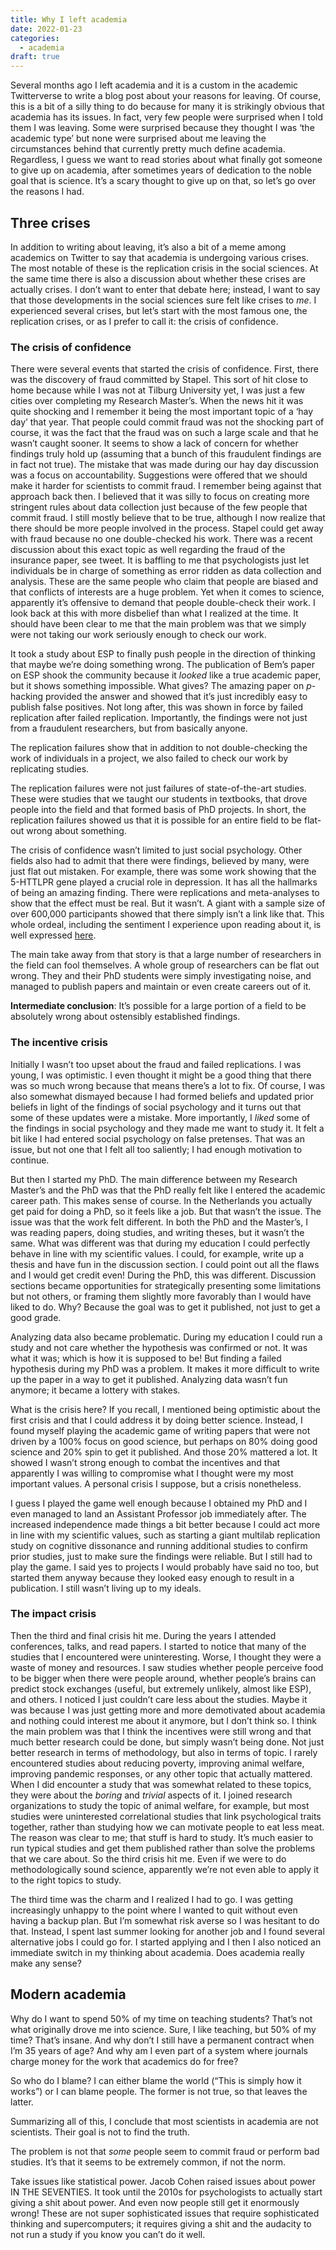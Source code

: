 ```yaml
---
title: Why I left academia
date: 2022-01-23
categories:
  - academia
draft: true
---
```


Several months ago I left academia and it is a custom in the academic Twitterverse to write a blog post about your reasons for leaving. Of course, this is a bit of a silly thing to do because for many it is strikingly obvious that academia has its issues. In fact, very few people were surprised when I told them I was leaving. Some were surprised because they thought I was 'the academic type' but none were surprised about me leaving the circumstances behind that currently pretty much define academia. Regardless, I guess we want to read stories about what finally got someone to give up on academia, after sometimes years of dedication to the noble goal that is science. It's a scary thought to give up on that, so let's go over the reasons I had.

## Three crises

In addition to writing about leaving, it's also a bit of a meme among academics on Twitter to say that academia is undergoing various crises. The most notable of these is the replication crisis in the social sciences. At the same time there is also a discussion about whether these crises are actually crises. I don't want to enter that debate here; instead, I want to say that those developments in the social sciences sure felt like crises to *me*. I experienced several crises, but let's start with the most famous one, the replication crises, or as I prefer to call it: the crisis of confidence.

### The crisis of confidence

There were several events that started the crisis of confidence. First, there was the discovery of fraud committed by Stapel. This sort of hit close to home because while I was not at Tilburg University yet, I was just a few cities over completing my Research Master's. When the news hit it was quite shocking and I remember it being the most important topic of a 'hay day' that year. That people could commit fraud was not the shocking part of course, it was the fact that the fraud was on such a large scale and that he wasn't caught sooner. It seems to show a lack of concern for whether findings truly hold up (assuming that a bunch of this fraudulent findings are in fact not true). The mistake that was made during our hay day discussion was a focus on accountability. Suggestions were offered that we should make it harder for scientists to commit fraud. I remember being against that approach back then. I believed that it was silly to focus on creating more stringent rules about data collection just because of the few people that commit fraud. I still mostly believe that to be true, although I now realize that there should be more people involved in the process. Stapel could get away with fraud because no one double-checked his work. There was a recent discussion about this exact topic as well regarding the fraud of the insurance paper, see tweet. It is baffling to me that psychologists just let individuals be in charge of something as error ridden as data collection and analysis. These are the same people who claim that people are biased and that conflicts of interests are a huge problem. Yet when it comes to science, apparently it's offensive to demand that people double-check their work. I look back at this with more disbelief than what I realized at the time. It should have been clear to me that the main problem was that we simply were not taking our work seriously enough to check our work.

It took a study about ESP to finally push people in the direction of thinking that maybe we're doing something wrong. The publication of Bem's paper on ESP shook the community because it *looked* like a true academic paper, but it shows something impossible. What gives? The amazing paper on *p*-hacking provided the answer and showed that it's just incredibly easy to publish false positives. Not long after, this was shown in force by failed replication after failed replication. Importantly, the findings were not just from a fraudulent researchers, but from basically anyone.

The replication failures show that in addition to not double-checking the work of individuals in a project, we also failed to check our work by replicating studies.

The replication failures were not just failures of state-of-the-art studies. These were studies that we taught our students in textbooks, that drove people into the field and that formed basis of PhD projects. In short, the replication failures showed us that it is possible for an entire field to be flat-out wrong about something.

The crisis of confidence wasn't limited to just social psychology. Other fields also had to admit that there were findings, believed by many, were just flat out mistaken. For example, there was some work showing that the 5-HTTLPR gene played a crucial role in depression. It has all the hallmarks of being an amazing finding. There were replications and meta-analyses to show that the effect must be real. But it wasn't. A giant with a sample size of over 600,000 participants showed that there simply isn't a link like that. This whole ordeal, including the sentiment I experience upon reading about it, is well expressed [here](https://slatestarcodex.com/2019/05/07/5-httlpr-a-pointed-review/).

The main take away from that story is that a large number of researchers in the field can fool themselves. A whole group of researchers can be flat out wrong. They and their PhD students were simply investigating noise, and managed to publish papers and maintain or even create careers out of it.

**Intermediate conclusion**: It's possible for a large portion of a field to be absolutely wrong about ostensibly established findings.

### The incentive crisis

Initially I wasn't too upset about the fraud and failed replications. I was young, I was optimistic. I even thought it might be a good thing that there was so much wrong because that means there's a lot to fix. Of course, I was also somewhat dismayed because I had formed beliefs and updated prior beliefs in light of the findings of social psychology and it turns out that some of these updates were a mistake. More importantly, I *liked* some of the findings in social psychology and they made me want to study it. It felt a bit like I had entered social psychology on false pretenses. That was an issue, but not one that I felt all too saliently; I had enough motivation to continue.

But then I started my PhD. The main difference between my Research Master's and the PhD was that the PhD really felt like I entered the academic career path. This makes sense of course. In the Netherlands you actually get paid for doing a PhD, so it feels like a job. But that wasn't the issue. The issue was that the work felt different. In both the PhD and the Master's, I was reading papers, doing studies, and writing theses, but it wasn't the same. What was different was that during my education I could perfectly behave in line with my scientific values. I could, for example, write up a thesis and have fun in the discussion section. I could point out all the flaws and I would get credit even! During the PhD, this was different. Discussion sections became opportunities for strategically presenting some limitations but not others, or framing them slightly more favorably than I would have liked to do. Why? Because the goal was to get it published, not just to get a good grade.

Analyzing data also became problematic. During my education I could run a study and not care whether the hypothesis was confirmed or not. It was what it was; which is how it is supposed to be! But finding a failed hypothesis during my PhD was a problem. It makes it more difficult to write up the paper in a way to get it published. Analyzing data wasn't fun anymore; it became a lottery with stakes.

What is the crisis here? If you recall, I mentioned being optimistic about the first crisis and that I could address it by doing better science. Instead, I found myself playing the academic game of writing papers that were not driven by a 100% focus on good science, but perhaps on 80% doing good science and 20% spin to get it published. And those 20% mattered a lot. It showed I wasn't strong enough to combat the incentives and that apparently I was willing to compromise what I thought were my most important values. A personal crisis I suppose, but a crisis nonetheless.

I guess I played the game well enough because I obtained my PhD and I even managed to land an Assistant Professor job immediately after. The increased independence made things a bit better because I could act more in line with my scientific values, such as starting a giant multilab replication study on cognitive dissonance and running additional studies to confirm prior studies, just to make sure the findings were reliable. But I still had to play the game. I said yes to projects I would probably have said no too, but started them anyway because they looked easy enough to result in a publication. I still wasn't living up to my ideals.

### The impact crisis

Then the third and final crisis hit me. During the years I attended conferences, talks, and read papers. I started to notice that many of the studies that I encountered were uninteresting. Worse, I thought they were a waste of money and resources. I saw studies whether people perceive food to be bigger when there were people around, whether people's brains can predict stock exchanges (useful, but extremely unlikely, almost like ESP), and others. I noticed I just couldn't care less about the studies. Maybe it was because I was just getting more and more demotivated about academia and nothing could interest me about it anymore, but I don't think so. I think the main problem was that I think the incentives were still wrong and that much better research could be done, but simply wasn't being done. Not just better research in terms of methodology, but also in terms of topic. I rarely encountered studies about reducing poverty, improving animal welfare, improving pandemic responses, or any other topic that actually mattered. When I did encounter a study that was somewhat related to these topics, they were about the *boring* and *trivial* aspects of it. I joined research organizations to study the topic of animal welfare, for example, but most studies were uninterested correlational studies that link psychological traits together, rather than studying how we can motivate people to eat less meat. The reason was clear to me; that stuff is hard to study. It's much easier to run typical studies and get them published rather than solve the problems that we care about. So the third crisis hit me. Even if we were to do methodologically sound science, apparently we're not even able to apply it to the right topics to study.

The third time was the charm and I realized I had to go. I was getting increasingly unhappy to the point where I wanted to quit without even having a backup plan. But I'm somewhat risk averse so I was hesitant to do that. Instead, I spent last summer looking for another job and I found several alternative jobs I could go for. I started applying and I then I also noticed an immediate switch in my thinking about academia. Does academia really make any sense?

## Modern academia

Why do I want to spend 50% of my time on teaching students? That's not what originally drove me into science. Sure, I like teaching, but 50% of my time? That's insane. And why don't I still have a permanent contract when I'm 35 years of age? And why am I even part of a system where journals charge money for the work that academics do for free?

So who do I blame? I can either blame the world ("This is simply how it works") or I can blame people. The former is not true, so that leaves the latter.

Summarizing all of this, I conclude that most scientists in academia are not scientists. Their goal is not to find the truth.

The problem is not that *some* people seem to commit fraud or perform bad studies. It's that it seems to be extremely common, if not the norm.

Take issues like statistical power. Jacob Cohen raised issues about power IN THE SEVENTIES. It took until the 2010s for psychologists to actually start giving a shit about power. And even now people still get it enormously wrong! These are not super sophisticated issues that require sophisticated thinking and supercomputers; it requires giving a shit and the audacity to not run a study if you know you can't do it well.
